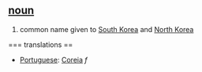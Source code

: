 == [[noun]] ==
# common name given to [[South Korea]] and [[North Korea]]

=== translations ==
*[[Portuguese]]: [[Coreia]] ''f''